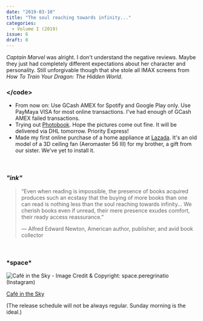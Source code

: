 ```yaml
---
date: "2019-03-10"
title: "The soul reaching towards infinity..."
categories:
  - Volume I (2019)
issue: 6
draft: 0
---
```


*Captain Marvel* was alright. I don't understand the negative reviews. Maybe they just had completely different expectations about her character and personality. Still unforgivable though that she stole all IMAX screens from *How To Train Your Dragon: The Hidden World*.

### &lt;/code&gt;
- From now on: Use GCash AMEX for Spotify and Google Play only. Use PayMaya VISA for most online transactions. I've had enough of GCash AMEX failed transactions.
- Trying out [Photobook][1]. Hope the pictures come out fine. It will be delivered via DHL tomorrow. Priority Express!
- Made my first online purchase of a home appliance at [Lazada][2]. It's an old model of a 3D ceiling fan (Aeromaster 56 III) for my brother, a gift from our sister. We've yet to install it.

<br />

### *"ink"*
> “Even when reading is impossible, the presence of books acquired produces such an ecstasy that the buying of more books than one can read is nothing less than the soul reaching towards infinity... We cherish books even if unread, their mere presence exudes comfort, their ready access reassurance.”
> 
> &mdash; Alfred Edward Newton, American author, publisher, and avid book collector

<br />

### \***space**\*

![Café in the Sky - Image Credit & Copyright: space.peregrinatio (Instagram)](./cafe-in-the-sky-at-dawn.jpg "Café in the Sky - Image Credit & Copyright: space.peregrinatio (Instagram)")

<p class="image-caption"> 

[Café in the Sky][space]

</p>

(The release schedule will not be always regular. Sunday morning is the ideal.)



[space]:https://www.instagram.com/p/Bu6l8QnADI3/
[1]:https://www.photobookphilippines.com
[2]:https://www.lazada.com.ph
